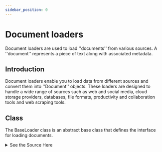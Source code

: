 ```yaml
---
sidebar_position: 0
---
```

# Document loaders
Document loaders are used to load ''documents'' from various sources. A ''document'' represents a piece of text along with associated metadata.

## Introduction
Document loaders enable you to load data from different sources and convert them into ''Document'' objects. These loaders are designed to handle a wide range of sources such as web and social media, cloud storage providers, databases, file formats, productivity and collaboration tools and web scraping tools.

## Class
The BaseLoader class is an abstract base class that defines the interface for loading documents.

<details>
  <summary>See the Source Here</summary>
```python
class BaseLoader(ABC):
    """Interface for loading Documents.

    Implementations should implement the lazy-loading method using generators
    to avoid loading all Documents into memory at once.

    The `load` method will remain as is for backwards compatibility, but its
    implementation should be just `list(self.lazy_load())`.
    """

    # Sub-classes should implement this method
    # as return list(self.lazy_load()).
    # This method returns a List which is materialized in memory.
    @abstractmethod
    def load(self) -> List[Document]:
        """Load data into Document objects."""

    def load_and_split(
        self, text_splitter: Optional[TextSplitter] = None
    ) -> List[Document]:
        """Load Documents and split into chunks. Chunks are returned as Documents.

        Args:
            text_splitter: TextSplitter instance to use for splitting documents.
              Defaults to RecursiveCharacterTextSplitter.

        Returns:
            List of Documents.
        """
        if text_splitter is None:
            _text_splitter: TextSplitter = RecursiveCharacterTextSplitter()
        else:
            _text_splitter = text_splitter
        docs = self.load()
        return _text_splitter.split_documents(docs)

    # Attention: This method will be upgraded into an abstractmethod once it's
    #            implemented in all the existing subclasses.
    def lazy_load(
        self,
    ) -> Iterator[Document]:
        """A lazy loader for Documents."""
        raise NotImplementedError(
            f"{self.__class__.__name__} does not implement lazy_load()"
        )
```
</details>

It provides the following methods:

load()
An `abstractmethod` `load()` is provided, which should return a list of all Document objects. This list is fully materialized in memory, and may be more convenient in some cases, at the cost of potentially using more memory. The idea is to provide backwards compatibility for code that expects to be able to get a list of all Document objects.

load_and_split(text_splitter: Optional[TextSplitter] = None) -> List[Document]
The load_and_split() method loads the documents and then splits them into chunks, returning the chunks as Document objects. This method uses load(), so it also materializes all documents in memory. If no TextSplitter is provided, it uses the RecursiveCharacterTextSplitter by default. It Returns a list of Documents.

lazy_load() -> Iterator[Document]
A lazy loader for Documents. Subclasses should implement this method using generators to avoid loading all Documents into memory at once.

Note: The lazy_load() method will be upgraded to an abstract method in all existing subclasses.

The purpose of the lazy_load method in the BaseLoader class is to provide a way to iterate over a collection of Document objects without having to load all of them into memory at once. This can be especially useful when dealing with a large number of documents, as loading all documents into memory could potentially use a lot of memory, possibly leading to an Out of Memory (OOM) error.

This method is designed to return an iterator, which can produce Document objects one by one on demand, rather than creating a list of all Document objects upfront. This is achieved through the use of Python's generators.

## Simplest Document

### Making the Document
If you have a piece of text that you want to load as a Document without any specific data source, you can use the Copy-Paste Loader. In this case, you can directly construct a Document object without using a DocumentLoader.

```python
from langchain.docstore.document import Document

text = "..... put the text you copy-pasted here ......"

doc = Document(page_content=text)
```

### Adding Metadata
If you want to include metadata about the source of the text, you can easily add it using the metadata parameter:

```python
metadata = {"source": "internet", "date": "Friday"}

doc = Document(page_content=text, metadata=metadata)
```

## Simplest Loader


<GetStarted/>
